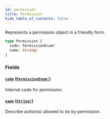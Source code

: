 ```yaml
---
id: permission
title: Permission
hide_table_of_contents: false
---
```


Represents a permission object in a friendly form.

```graphql
type Permission {
  code: PermissionEnum!
  name: String!
}
```

### Fields

#### [`code`](#) ([`PermissionEnum!`](../../../developer/api-reference/enums/permission-enum))

Internal code for permission.

#### [`name`](#) ([`String!`](../../../developer/api-reference/scalars/string))

Describe action(s) allowed to do by permission.
